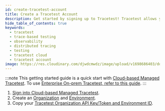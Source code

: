 ```yaml
---
id: create-tracetest-account
title: Create a Tracetest Account
description: Get started by signing up to Tracetest! Tracetest allows you to quickly build integration and end-to-end tests, powered by your OpenTelemetry traces.
hide_table_of_contents: true
keywords:
  - tracetest
  - trace-based testing
  - observability
  - distributed tracing
  - testing
  - tracetest cloud
  - tracetest account
image: https://res.cloudinary.com/djwdcmwdz/image/upload/v1698686403/docs/Blog_Thumbnail_14_rsvkmo.jpg
---
```



:::note
This getting started guide is a quick start with [Cloud-based Managed Tracetest](https://app.tracetest.io/). To use [Enterprise On-prem Tracetest, refer to this guide](/install/on-prem-helm).
:::

1. [Sign into Cloud-based Managed Tracetest](https://app.tracetest.io/).
2. Create an [Organization](/concepts/organizations) and [Environment](/concepts/environments).
3. Copy your [Tracetest Organization API Key/Token and Environment ID](https://app.tracetest.io/retrieve-token).
